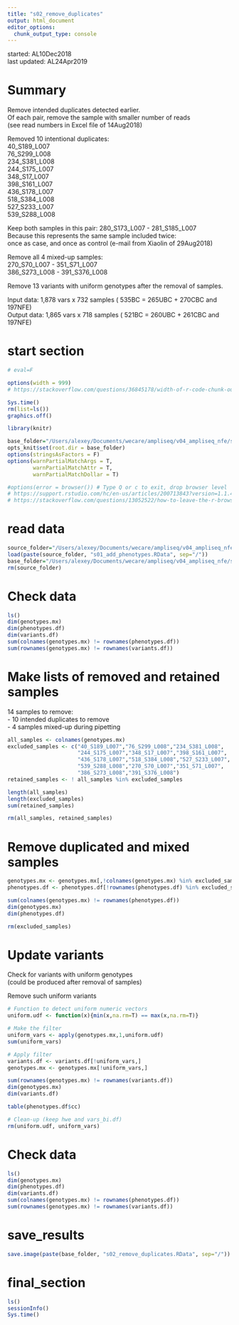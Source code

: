```yaml
---
title: "s02_remove_duplicates"
output: html_document
editor_options: 
  chunk_output_type: console
---
```


started: AL10Dec2018  
last updated: AL24Apr2019  

# Summary  

Remove intended duplicates detected earlier.  
Of each pair, remove the sample with smaller number of reads  
(see read numbers in Excel file of 14Aug2018)  

Removed 10 intentional duplicates:  
40_S189_L007  
76_S299_L008  
234_S381_L008  
244_S175_L007  
348_S17_L007  
398_S161_L007  
436_S178_L007  
518_S384_L008  
527_S233_L007  
539_S288_L008  

Keep both samples in this pair: 280_S173_L007 - 281_S185_L007  
Because this represents the same sample included twice:  
once as case, and once as control (e-mail from Xiaolin of   29Aug2018)  

Remove all 4 mixed-up samples:  
270_S70_L007 - 351_S71_L007  
386_S273_L008 - 391_S376_L008  

Remove 13 variants with uniform genotypes after the removal of samples.  

Input data: 1,878 vars x 732 samples ( 535BC = 265UBC + 270CBC and 197NFE)  
Output data: 1,865 vars x 718 samples ( 521BC = 260UBC + 261CBC and 197NFE)  

# start section

<style>
pre {
  overflow-x: auto;
}
pre code {
  word-wrap: normal;
  white-space: pre;
}
</style>

```r

# eval=F

options(width = 999)
# https://stackoverflow.com/questions/36845178/width-of-r-code-chunk-output-in-rmarkdown-files-knitr-ed-to-html

```

```r

Sys.time()
rm(list=ls())
graphics.off()

library(knitr)

base_folder="/Users/alexey/Documents/wecare/ampliseq/v04_ampliseq_nfe/s10_remove_duplicates"
opts_knit$set(root.dir = base_folder)
options(stringsAsFactors = F)
options(warnPartialMatchArgs = T, 
        warnPartialMatchAttr = T, 
        warnPartialMatchDollar = T)

#options(error = browser()) # Type Q or c to exit, drop browser level
# https://support.rstudio.com/hc/en-us/articles/200713843?version=1.1.456&mode=desktop
# https://stackoverflow.com/questions/13052522/how-to-leave-the-r-browser-mode-in-the-console-window/13052588 

```

# read data

```r

source_folder="/Users/alexey/Documents/wecare/ampliseq/v04_ampliseq_nfe/s09_add_phenotypes"
load(paste(source_folder, "s01_add_phenotypes.RData", sep="/"))
base_folder="/Users/alexey/Documents/wecare/ampliseq/v04_ampliseq_nfe/s10_remove_duplicates"
rm(source_folder)

```

# Check data

```r

ls()
dim(genotypes.mx)
dim(phenotypes.df)
dim(variants.df)
sum(colnames(genotypes.mx) != rownames(phenotypes.df))
sum(rownames(genotypes.mx) != rownames(variants.df))

```

# Make lists of removed and retained samples  

14 samples to remove:  
- 10 intended duplicates to remove  
- 4 samples mixed-up during pipetting  

```r

all_samples <- colnames(genotypes.mx)
excluded_samples <- c("40_S189_L007","76_S299_L008","234_S381_L008",
                      "244_S175_L007","348_S17_L007","398_S161_L007",
                      "436_S178_L007","518_S384_L008","527_S233_L007",
                      "539_S288_L008","270_S70_L007","351_S71_L007",
                      "386_S273_L008","391_S376_L008")
retained_samples <- ! all_samples %in% excluded_samples

length(all_samples)
length(excluded_samples)
sum(retained_samples)

rm(all_samples, retained_samples)

```

# Remove duplicated and mixed samples  

```r

genotypes.mx <- genotypes.mx[,!colnames(genotypes.mx) %in% excluded_samples]
phenotypes.df <- phenotypes.df[!rownames(phenotypes.df) %in% excluded_samples,]

sum(colnames(genotypes.mx) != rownames(phenotypes.df))
dim(genotypes.mx)
dim(phenotypes.df)

rm(excluded_samples)

```

# Update variants  

Check for variants with uniform genotypes  
(could be produced after removal of samples)  

Remove such uniform variants  

```r

# Function to detect uniform numeric vectors
uniform.udf <- function(x){min(x,na.rm=T) == max(x,na.rm=T)}

# Make the filter
uniform_vars <- apply(genotypes.mx,1,uniform.udf)
sum(uniform_vars)

# Apply filter
variants.df <- variants.df[!uniform_vars,]
genotypes.mx <- genotypes.mx[!uniform_vars,]

sum(rownames(genotypes.mx) != rownames(variants.df))
dim(genotypes.mx)
dim(variants.df)

table(phenotypes.df$cc)

# Clean-up (keep hwe and vars_bi.df)
rm(uniform.udf, uniform_vars)

```

# Check data

```r

ls()
dim(genotypes.mx)
dim(phenotypes.df)
dim(variants.df)
sum(colnames(genotypes.mx) != rownames(phenotypes.df))
sum(rownames(genotypes.mx) != rownames(variants.df))

```

# save_results

```r

save.image(paste(base_folder, "s02_remove_duplicates.RData", sep="/"))

```

# final_section

```r

ls()
sessionInfo()
Sys.time()

```
